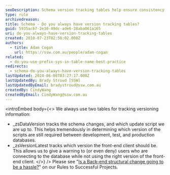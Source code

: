 ```yaml
---
seoDescription: Schema version tracking tables help ensure consistency and accuracy across development, test, and production environments.
type: rule
archivedreason:
title: Schema - Do you always have version tracking tables?
guid: 5935acb7-2e10-49dc-ade6-38aba061a165
uri: do-you-always-have-version-tracking-tables
created: 2010-07-23T02:58:02.000Z
authors:
  - title: Adam Cogan
    url: https://ssw.com.au/people/adam-cogan
related:
  - do-you-use-prefix-sys-in-table-name-best-practice
redirects:
  - schema-do-you-always-have-version-tracking-tables
lastUpdated: 2024-06-08T03:27:17.000Z
lastUpdatedBy: Brady Stroud [SSW]
lastUpdatedByEmail: bradystroud@ssw.com.au
createdBy: CindyWang
createdByEmail: CindyWang@ssw.com.au
---
```


<introEmbed
  body={<>
We always use two tables for tracking versioning information:

- \_zsDataVersion tracks the schema changes, and which update script we are up to. This helps tremendously in determining which version of the scripts are still required between development, test, and production databases.
- \_zsVersionLatest tracks which version the front-end client should be. This allows us to give a warning to (or even deny) users who are connecting to the database while not using the right version of the front-end client.
  </>}
/>
Please see "[Is a Back-end structural change going to be a hassle?](/do-you-stop-dealing-with-data-and-schema)" on our Rules to Successful Projects.
